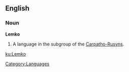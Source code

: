 ==English==

===Noun===
'''Lemko'''

# A language in the subgroup of the [[Carpatho-Rusyn]]s.

[[Category:Languages]]
[[ku:Lemko]]